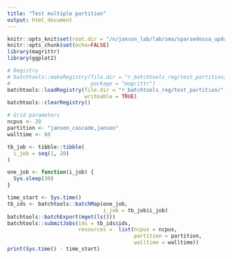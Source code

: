 ```yaml
---
title: "Test multiple partition"
output: html_document
---
```


```r
knitr::opts_knit$set(root.dir = "/n/janson_lab/lab/sma/sparsedossa_update/")
knitr::opts_chunk$set(echo=FALSE)
library(magrittr)
library(ggplot2)
```

```r
# Registry
# batchtools::makeRegistry(file.dir = "r_batchtools_reg/test_partition/",
#                          package = "magrittr")
batchtools::loadRegistry(file.dir = "r_batchtools_reg/test_partition/", 
                         writeable = TRUE)
batchtools::clearRegistry()

# Grid parameters
ncpus <- 20
partition <- "janson_cascade,janson"
walltime <- 60
```

```r
tb_job <- tibble::tibble(
  i_job = seq(1, 20)
)
```

```r
one_job <- function(i_job) {
  Sys.sleep(30)
}
```

```r
time_start <- Sys.time()
tb_ids <- batchtools::batchMap(one_job, 
                               i_job = tb_job$i_job)
batchtools::batchExport(mget(ls()))
batchtools::submitJobs(ids = tb_ids$ids,
                       resources =  list(ncpus = ncpus, 
                                         partition = partition, 
                                         walltime = walltime))
print(Sys.time() - time_start)
```